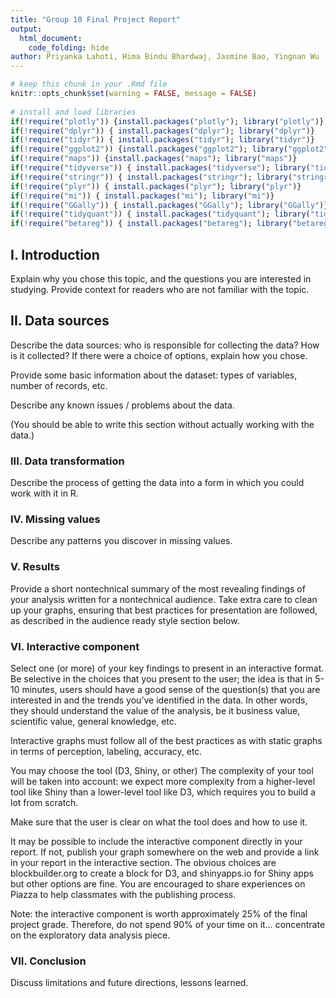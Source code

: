 ```yaml
---
title: "Group 10 Final Project Report"
output: 
  html_document:
    code_folding: hide
author: Priyanka Lahoti, Hima Bindu Bhardwaj, Jasmine Bao, Yingnan Wu
---
```


```r
# keep this chunk in your .Rmd file
knitr::opts_chunk$set(warning = FALSE, message = FALSE)
 
# install and load libraries
if(!require("plotly")) {install.packages("plotly"); library("plotly")}
if(!require("dplyr")) { install.packages("dplyr"); library("dplyr")}
if(!require("tidyr")) { install.packages("tidyr"); library("tidyr")}
if(!require("ggplot2")) {install.packages("ggplot2"); library("ggplot2")}
if(!require("maps")) {install.packages("maps"); library("maps")}
if(!require("tidyverse")) { install.packages("tidyverse"); library("tidyverse")}
if(!require("stringr")) { install.packages("stringr"); library("stringr")}
if(!require("plyr")) { install.packages("plyr"); library("plyr")}
if(!require("mi")) { install.packages("mi"); library("mi")}
if(!require("GGally")) { install.packages("GGally"); library("GGally")}
if(!require("tidyquant")) { install.packages("tidyquant"); library("tidyquant")}
if(!require("betareg")) { install.packages("betareg"); library("betareg")}
```



## I. Introduction

Explain why you chose this topic, and the questions you are interested in studying. Provide context for readers who are not familiar with the topic.


## II. Data sources

Describe the data sources: who is responsible for collecting the data? How is it collected? If there were a choice of options, explain how you chose.

Provide some basic information about the dataset: types of variables, number of records, etc.

Describe any known issues / problems about the data.

(You should be able to write this section without actually working with the data.)


### III. Data transformation

Describe the process of getting the data into a form in which you could work with it in R.


### IV. Missing values

Describe any patterns you discover in missing values.



### V. Results

Provide a short nontechnical summary of the most revealing findings of your analysis written for a nontechnical audience. Take extra care to clean up your graphs, ensuring that best practices for presentation are followed, as described in the audience ready style section below.



### VI. Interactive component

Select one (or more) of your key findings to present in an interactive format. Be selective in the choices that you present to the user; the idea is that in 5-10 minutes, users should have a good sense of the question(s) that you are interested in and the trends you’ve identified in the data. In other words, they should understand the value of the analysis, be it business value, scientific value, general knowledge, etc.

Interactive graphs must follow all of the best practices as with static graphs in terms of perception, labeling, accuracy, etc.

You may choose the tool (D3, Shiny, or other) The complexity of your tool will be taken into account: we expect more complexity from a higher-level tool like Shiny than a lower-level tool like D3, which requires you to build a lot from scratch.

Make sure that the user is clear on what the tool does and how to use it.

It may be possible to include the interactive component directly in your report. If not, publish your graph somewhere on the web and provide a link in your report in the interactive section. The obvious choices are blockbuilder.org to create a block for D3, and shinyapps.io for Shiny apps but other options are fine. You are encouraged to share experiences on Piazza to help classmates with the publishing process.

Note: the interactive component is worth approximately 25% of the final project grade. Therefore, do not spend 90% of your time on it… concentrate on the exploratory data analysis piece.



### VII. Conclusion

Discuss limitations and future directions, lessons learned.
